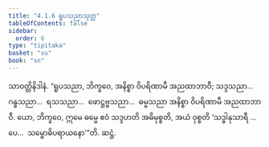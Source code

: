 ```yaml
---
title: "4.1.6 ရူပသညာသုတ္တ"
tableOfContents: false
sidebar:
  order: 6
type: "tipitaka"
basket: "su"
book: "sn"
---
```



<DynamicBreadcrumb />

<Division number="307" book="sn" e="ch" v="18" p="324">

<Paragraph number="1053" book="sn">
သာဝတ္ထိနိဒါနံ. “ရူပသညာ, ဘိက္ခဝေ, အနိစ္စာ ဝိပရိဏာမီ အညထာဘာဝီ; သဒ္ဒသညာ…  ဂန္ဓသညာ…  ရသသညာ…  ဖောဋ္ဌဗ္ဗသညာ…  ဓမ္မသညာ အနိစ္စာ ဝိပရိဏာမီ အညထာဘာဝီ. ယော, ဘိက္ခဝေ, ဣမေ ဓမ္မေ ဧဝံ သဒ္ဒဟတိ အဓိမုစ္စတိ, အယံ ဝုစ္စတိ ‘သဒ္ဓါနုသာရီ …ပေ…  သမ္ဗောဓိပရာယနော’”တိ.

</Paragraph>
</Division>

<Paragraph number="1054" type="center" book="sn">
ဆဋ္ဌံ.
</Paragraph>